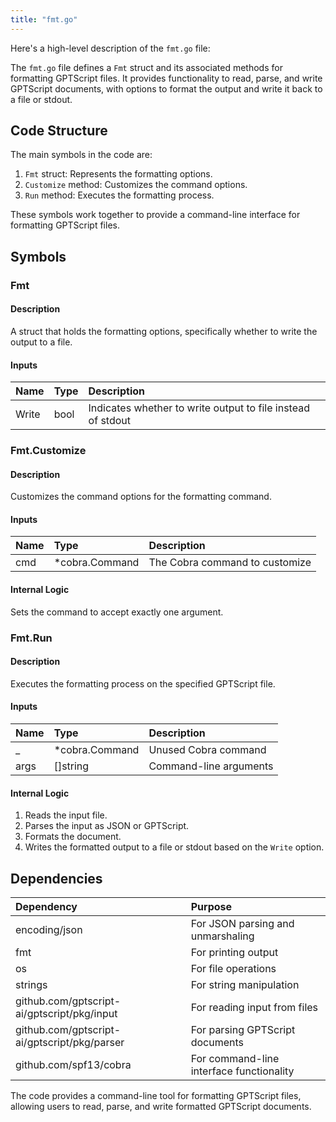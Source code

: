 ```yaml
---
title: "fmt.go"
---
```


Here's a high-level description of the `fmt.go` file:

The `fmt.go` file defines a `Fmt` struct and its associated methods for formatting GPTScript files. It provides functionality to read, parse, and write GPTScript documents, with options to format the output and write it back to a file or stdout.

## Code Structure

The main symbols in the code are:

1. `Fmt` struct: Represents the formatting options.
2. `Customize` method: Customizes the command options.
3. `Run` method: Executes the formatting process.

These symbols work together to provide a command-line interface for formatting GPTScript files.

## Symbols

### Fmt
#### Description
A struct that holds the formatting options, specifically whether to write the output to a file.

#### Inputs
| Name | Type | Description |
|:-----|:-----|:------------|
| Write | bool | Indicates whether to write output to file instead of stdout |

### Fmt.Customize
#### Description
Customizes the command options for the formatting command.

#### Inputs
| Name | Type | Description |
|:-----|:-----|:------------|
| cmd | *cobra.Command | The Cobra command to customize |

#### Internal Logic
Sets the command to accept exactly one argument.

### Fmt.Run
#### Description
Executes the formatting process on the specified GPTScript file.

#### Inputs
| Name | Type | Description |
|:-----|:-----|:------------|
| _ | *cobra.Command | Unused Cobra command |
| args | []string | Command-line arguments |

#### Internal Logic
1. Reads the input file.
2. Parses the input as JSON or GPTScript.
3. Formats the document.
4. Writes the formatted output to a file or stdout based on the `Write` option.

## Dependencies
| Dependency | Purpose |
|:-----------|:--------|
| encoding/json | For JSON parsing and unmarshaling |
| fmt | For printing output |
| os | For file operations |
| strings | For string manipulation |
| github.com/gptscript-ai/gptscript/pkg/input | For reading input from files |
| github.com/gptscript-ai/gptscript/pkg/parser | For parsing GPTScript documents |
| github.com/spf13/cobra | For command-line interface functionality |

The code provides a command-line tool for formatting GPTScript files, allowing users to read, parse, and write formatted GPTScript documents.